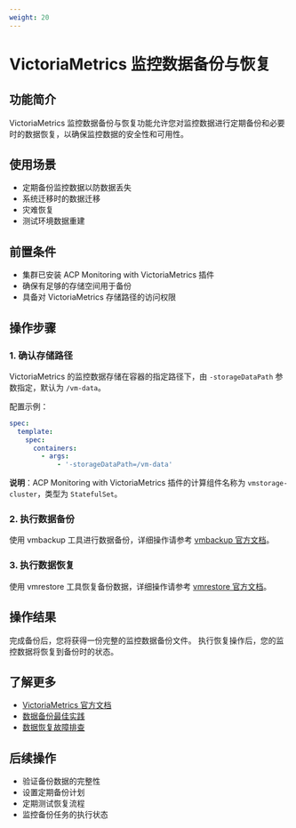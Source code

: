```yaml
---
weight: 20
---
```


# VictoriaMetrics 监控数据备份与恢复

## 功能简介

VictoriaMetrics 监控数据备份与恢复功能允许您对监控数据进行定期备份和必要时的数据恢复，以确保监控数据的安全性和可用性。

## 使用场景

- 定期备份监控数据以防数据丢失
- 系统迁移时的数据迁移
- 灾难恢复
- 测试环境数据重建

## 前置条件

- 集群已安装 ACP Monitoring with VictoriaMetrics 插件
- 确保有足够的存储空间用于备份
- 具备对 VictoriaMetrics 存储路径的访问权限

## 操作步骤

### 1. 确认存储路径

VictoriaMetrics 的监控数据存储在容器的指定路径下，由 `-storageDataPath` 参数指定，默认为 `/vm-data`。

配置示例：
```yaml
spec:
  template:
    spec:
      containers:
        - args:
            - '-storageDataPath=/vm-data'
```

**说明**：ACP Monitoring with VictoriaMetrics 插件的计算组件名称为 `vmstorage-cluster`，类型为 `StatefulSet`。

### 2. 执行数据备份

使用 vmbackup 工具进行数据备份，详细操作请参考 [vmbackup 官方文档](https://docs.victoriametrics.com/vmbackup.html)。

### 3. 执行数据恢复

使用 vmrestore 工具恢复备份数据，详细操作请参考 [vmrestore 官方文档](https://docs.victoriametrics.com/vmrestore.html)。

## 操作结果

完成备份后，您将获得一份完整的监控数据备份文件。
执行恢复操作后，您的监控数据将恢复到备份时的状态。

## 了解更多

- [VictoriaMetrics 官方文档](https://docs.victoriametrics.com/)
- [数据备份最佳实践](https://docs.victoriametrics.com/vmbackup.html#best-practices)
- [数据恢复故障排查](https://docs.victoriametrics.com/vmrestore.html#troubleshooting)

## 后续操作

- 验证备份数据的完整性
- 设置定期备份计划
- 定期测试恢复流程
- 监控备份任务的执行状态
